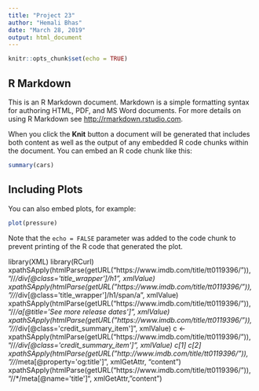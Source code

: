 ```yaml
---
title: "Project 23"
author: "Hemali Bhas"
date: "March 28, 2019"
output: html_document
---
```


```r
knitr::opts_chunk$set(echo = TRUE)
```

## R Markdown

This is an R Markdown document. Markdown is a simple formatting syntax for authoring HTML, PDF, and MS Word documents. For more details on using R Markdown see <http://rmarkdown.rstudio.com>.

When you click the **Knit** button a document will be generated that includes both content as well as the output of any embedded R code chunks within the document. You can embed an R code chunk like this:

```r
summary(cars)
```

## Including Plots

You can also embed plots, for example:

```r
plot(pressure)
```

Note that the `echo = FALSE` parameter was added to the code chunk to prevent printing of the R code that generated the plot.

library(XML)
library(RCurl)
xpathSApply(htmlParse(getURL("https://www.imdb.com/title/tt0119396/")), "//*/div[@class='title_wrapper']/h1", xmlValue)
xpathSApply(htmlParse(getURL("https://www.imdb.com/title/tt0119396/")), "//*/div[@class='title_wrapper']/h1/span/a", xmlValue)
xpathSApply(htmlParse(getURL("https://www.imdb.com/title/tt0119396/")), "//*/a[@title='See more release dates']", xmlValue)
xpathSApply(htmlParse(getURL("https://www.imdb.com/title/tt0119396/")), "//*/div[@class='credit_summary_item']", xmlValue)
c <- xpathSApply(htmlParse(getURL("https://www.imdb.com/title/tt0119396/")), "//*/div[@class='credit_summary_item']", xmlValue)
c[1]
c[2]
xpathSApply(htmlParse(getURL("http://www.imdb.com/title/tt0119396/")), "//*/meta[@property='og:title']", xmlGetAttr, "content")
xpathSApply(htmlParse(getURL("https://www.imdb.com/title/tt0119396/")), "//*/meta[@name='title']", xmlGetAttr, "content")
